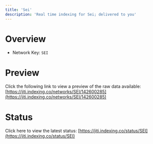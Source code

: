 ```yaml
---
title: 'Sei'
description: 'Real time indexing for Sei; delivered to you'
---
```


# Overview
- Network Key: `SEI`

# Preview
Click the following link to view a preview of the raw data available: [https://jiti.indexing.co/networks/SEI/142600285](https://jiti.indexing.co/networks/SEI/142600285)

# Status
Click here to view the latest status: [https://jiti.indexing.co/status/SEI](https://jiti.indexing.co/status/SEI)
